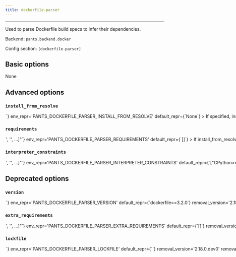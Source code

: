 ```yaml
---
title: dockerfile-parser
---
```



---

Used to parse Dockerfile build specs to infer their dependencies.

Backend: <span className="color--primary">`pants.backend.docker`</span>

Config section: <span className="color--primary">`[dockerfile-parser]`</span>

<span className={styles.options}>

## Basic options
None

## Advanced options

### `install_from_resolve`

<Option
  cli_repr={`--dockerfile-parser-install-from-resolve=<str>`}
  env_repr='PANTS_DOCKERFILE_PARSER_INSTALL_FROM_RESOLVE'
  default_repr={`None`}
>
If specified, install the tool using the lockfile for this named resolve.

This resolve must be defined in [python].resolves, as described in https://www.pantsbuild.org/v2.17/docs/python-third-party-dependencies#user-lockfiles.

The resolve&#x27;s entire lockfile will be installed, unless specific requirements are listed via the `requirements` option, in which case only those requirements will be installed. This is useful if you don&#x27;t want to invalidate the tool&#x27;s outputs when the resolve incurs changes to unrelated requirements.

If unspecified, and the `lockfile` option is unset, the tool will be installed using the default lockfile shipped with Pants.

If unspecified, and the `lockfile` option is set, the tool will use the custom `dockerfile-parser` &quot;tool lockfile&quot; generated from the `version` and `extra_requirements` options. But note that this mechanism is deprecated.
</Option>

### `requirements`

<Option
  cli_repr={`--dockerfile-parser-requirements="['<str>', '<str>', ...]"`}
  env_repr='PANTS_DOCKERFILE_PARSER_REQUIREMENTS'
  default_repr={`[]`}
>
If install_from_resolve is specified, install these requirements, at the versions provided by the specified resolve&#x27;s lockfile.

Values can be pip-style requirements (e.g., `tool` or `tool==1.2.3` or `tool>=1.2.3`), or addresses of python_requirement targets (or targets that generate or depend on python_requirement targets).

The lockfile will be validated against the requirements - if a lockfile doesn&#x27;t provide the requirement (at a suitable version, if the requirement specifies version constraints) Pants will error.

If unspecified, install the entire lockfile.
</Option>

### `interpreter_constraints`

<Option
  cli_repr={`--dockerfile-parser-interpreter-constraints="['<str>', '<str>', ...]"`}
  env_repr='PANTS_DOCKERFILE_PARSER_INTERPRETER_CONSTRAINTS'
  default_repr={`["CPython>=3.7,<4"]`}
>
Python interpreter constraints for this tool.
</Option>

## Deprecated options

### `version`

<Option
  cli_repr={`--dockerfile-parser-version=<str>`}
  env_repr='PANTS_DOCKERFILE_PARSER_VERSION'
  default_repr={`dockerfile==3.2.0`}
  removal_version='2.18.0.dev1'
  removal_hint={'Custom tool versions are now installed from named resolves, as described at https://www.pantsbuild.org/v2.17/docs/python-lockfiles.'}
>
Requirement string for the tool.
</Option>

### `extra_requirements`

<Option
  cli_repr={`--dockerfile-parser-extra-requirements="['<str>', '<str>', ...]"`}
  env_repr='PANTS_DOCKERFILE_PARSER_EXTRA_REQUIREMENTS'
  default_repr={`[]`}
  removal_version='2.18.0.dev1'
  removal_hint={'Custom tool versions are now installed from named resolves, as described at https://www.pantsbuild.org/v2.17/docs/python-lockfiles.'}
>
Any additional requirement strings to use with the tool. This is useful if the tool allows you to install plugins or if you need to constrain a dependency to a certain version.
</Option>

### `lockfile`

<Option
  cli_repr={`--dockerfile-parser-lockfile=<str>`}
  env_repr='PANTS_DOCKERFILE_PARSER_LOCKFILE'
  default_repr={`<default>`}
  removal_version='2.18.0.dev0'
  removal_hint={'Custom tool versions are now installed from named resolves, as described at https://www.pantsbuild.org/v2.17/docs/python-lockfiles.<br /><br />1. If you have an existing resolve that includes the requirements for this tool,<br />    you can set `[dockerfile-parser].install_from_resolve = "<resolve name>".<br />    This may be the case if the tool also provides a runtime library, and you want<br />    to specify the version in just one place.<br />2. If not, you can set up a new resolve as described at the link above.<br /><br />Either way, the resolve you choose should provide the requirements currently set by the `version` and `extra-requirements` options for this tool, which you can see by running `pants help-advanced dockerfile-parser`.'}
>
Path to a lockfile used for installing the tool.

Set to the string `<default>` to use a lockfile provided by Pants, so long as you have not changed the `--version` and `--extra-requirements` options, and the tool&#x27;s interpreter constraints are compatible with the default. Pants will error or warn if the lockfile is not compatible (controlled by `[python].invalid_lockfile_behavior`). See https://github.com/pantsbuild/pants/blob/release_2.17.1rc3/src/python/pants/backend/docker/subsystems/dockerfile.lock for the default lockfile contents.

To use a custom lockfile, set this option to a file path relative to the build root, then run `scie-pants-linux-x86_64 generate-lockfiles --resolve=dockerfile-parser`.

Alternatively, you can set this option to the path to a custom lockfile using pip&#x27;s requirements.txt-style, ideally with `--hash`. Set `[python].invalid_lockfile_behavior = 'ignore'` so that Pants does not complain about missing lockfile headers.
</Option>

</span>